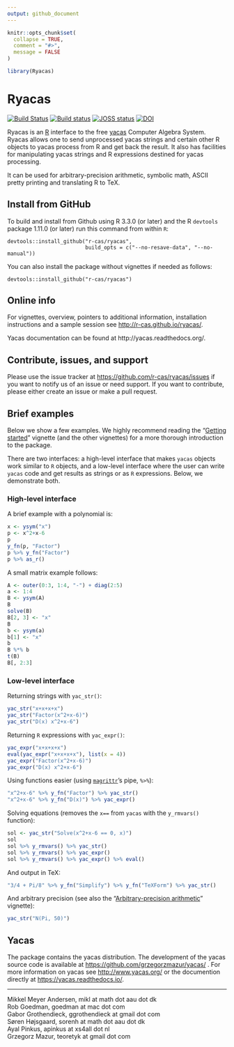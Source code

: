 ```yaml
---
output: github_document
---
```


<!-- README.md is generated from README.Rmd. Please edit only README.Rmd! -->

```r
knitr::opts_chunk$set(
  collapse = TRUE,
  comment = "#>",
  message = FALSE
)
```

```r
library(Ryacas)
```


# Ryacas #

[![Build Status](https://travis-ci.org/r-cas/ryacas.svg?branch=master)](https://travis-ci.org/r-cas/ryacas)
[![Build status](https://ci.appveyor.com/api/projects/status/c8fsb1dvj5gmh703/branch/master?svg=true)](https://ci.appveyor.com/project/r-cas/ryacas/branch/master)
[![JOSS status](https://joss.theoj.org/papers/69b3947f8900504a25aa36f65d14500b/status.svg)](https://joss.theoj.org/papers/69b3947f8900504a25aa36f65d14500b)
[![DOI](https://zenodo.org/badge/36067045.svg)](https://zenodo.org/badge/latestdoi/36067045)

Ryacas is an [R](https://www.r-project.org/) interface to
the free [yacas](http://www.yacas.org) Computer Algebra
System.  Ryacas allows one to send unprocessed yacas strings and 
certain other R objects to
yacas process from R and get back the result. It also has
facilities for manipulating yacas strings and R expressions
destined for yacas processing.

It can be used for arbitrary-precision arithmetic, symbolic math, ASCII
pretty printing and translating R to TeX. 

## Install from GitHub ##

To build and install from Github using R 3.3.0 (or later) and the R `devtools` package 1.11.0 (or later) run this command from within `R`:

```
devtools::install_github("r-cas/ryacas", 
                         build_opts = c("--no-resave-data", "--no-manual"))
```

You can also install the package without vignettes if needed as follows:

```
devtools::install_github("r-cas/ryacas")
```


## Online info ##

For vignettes, overview, pointers to additional information, installation
instructions and a sample session see <http://r-cas.github.io/ryacas/>. 

Yacas documentation can be found at http://yacas.readthedocs.org/.

## Contribute, issues, and support ##

Please use the issue tracker at <https://github.com/r-cas/ryacas/issues> 
if you want to notify us of an issue or need support.
If you want to contribute, please either create an issue or make a pull request.

## Brief examples ##

Below we show a few examples. 
We highly recommend reading the "[Getting started](http://r-cas.github.io/ryacas/articles/getting-started.html)" vignette (and the other vignettes) for a more thorough introduction to the package.

There are two interfaces: a high-level interface that 
makes `yacas` objects work similar to `R` objects, 
and a low-level interface where the user can write `yacas` code 
and get results as strings or as `R` expressions. Below, we demonstrate both.

### High-level interface

A brief example with a polynomial is:
```r
x <- ysym("x")
p <- x^2+x-6
p
y_fn(p, "Factor")
p %>% y_fn("Factor")
p %>% as_r()
```

A small matrix example follows:

```r
A <- outer(0:3, 1:4, "-") + diag(2:5)
a <- 1:4
B <- ysym(A)
B
solve(B)
B[2, 3] <- "x"
B
b <- ysym(a)
b[1] <- "x"
b
B %*% b
t(B)
B[, 2:3]
```


### Low-level interface

Returning strings with `yac_str()`:

```r
yac_str("x+x+x+x")
yac_str("Factor(x^2+x-6)")
yac_str("D(x) x^2+x-6")
```

Returning `R` expressions with `yac_expr()`:

```r
yac_expr("x+x+x+x")
eval(yac_expr("x+x+x+x"), list(x = 4))
yac_expr("Factor(x^2+x-6)")
yac_expr("D(x) x^2+x-6")
```

Using functions easier (using [`magrittr`](https://cran.r-project.org/package=magrittr)'s pipe, `%>%`):

```r
"x^2+x-6" %>% y_fn("Factor") %>% yac_str()
"x^2+x-6" %>% y_fn("D(x)") %>% yac_expr()
```

Solving equations (removes the `x==` from `yacas` with the `y_rmvars()` function):

```r
sol <- yac_str("Solve(x^2+x-6 == 0, x)")
sol
sol %>% y_rmvars() %>% yac_str()
sol %>% y_rmvars() %>% yac_expr()
sol %>% y_rmvars() %>% yac_expr() %>% eval()
```

And output in TeX:

```r
"3/4 + Pi/8" %>% y_fn("Simplify") %>% y_fn("TeXForm") %>% yac_str()
```

And arbitrary precision (see also the "[Arbitrary-precision arithmetic
](http://r-cas.github.io/ryacas/articles/arbitrary-precision.html)" vignette):

```r
yac_str("N(Pi, 50)")
```



## Yacas ##

The package contains the yacas distribution. The development of the yacas source code is available at <https://github.com/grzegorzmazur/yacas/> . For more information on yacas see <http://www.yacas.org/> or the documention directly at <https://yacas.readthedocs.io/>.

---

Mikkel Meyer Andersen, mikl at math dot aau dot dk  
Rob Goedman, goedman at mac dot com  
Gabor Grothendieck, ggrothendieck at gmail dot com  
Søren Højsgaard, sorenh at math dot aau dot dk  
Ayal Pinkus, apinkus at xs4all dot nl  
Grzegorz Mazur, teoretyk at gmail dot com  

